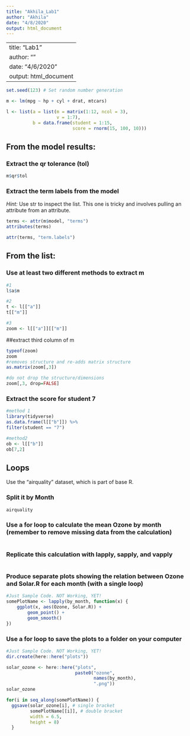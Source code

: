 ```yaml
---
title: "Akhila_Lab1"
author: "Akhila"
date: "4/8/2020"
output: html_document
---
```


---
title: "Lab1"
author: ""
date: "4/6/2020"
output: html_document
---


```r

set.seed(123) # Set random number generation

m <- lm(mpg ~ hp + cyl + drat, mtcars)

l <- list(a = list(m = matrix(1:12, ncol = 3),
                   v = 1:7),
          b = data.frame(student = 1:15,
                         score = rnorm(15, 100, 10)))

```

## From the model results:
### Extract the qr tolerance (tol)
```r

m$qr$tol


```

### Extract the term labels from the model  
*Hint:* Use str to inspect the list. This one is tricky and involves pulling an attribute from an attribute.
```r

terms <- attr(m$model, "terms")
attributes(terms)

attr(terms, "term.labels")
```

## From the list:
### Use at least two different methods to extract m
```r
#1
l$a$m

#2
t <- l[["a"]]
t[["m"]]

#3
zoom <- l[["a"]][["m"]]

```

##extract third column of m
```r
typeof(zoom)
zoom
#removes structure and re-adds matrix structure
as.matrix(zoom[,3])

#do not drop the structure/dimensions
zoom[,3, drop=FALSE]

```


### Extract the score for student 7
```r
#method 1
library(tidyverse)
as.data.frame(l[["b"]]) %>% 
filter(student == "7")

#method2
ob <- l[["b"]]
ob[7,2]

```

## Loops  
Use the “airquality” dataset, which is part of base R.

### Split it by Month
```r

airquality

```

### Use a for loop to calculate the mean Ozone by month (remember to remove missing data from the calculation)
```r

```

### Replicate this calculation with lapply, sapply, and vapply
```r

```

### Produce separate plots showing the relation between Ozone and Solar.R for each month (with a single loop)
```r
#Just Sample Code. NOT Working, YET!
somePlotName <- lapply(by_month, function(x) {
    ggplot(x, aes(Ozone, Solar.R)) +
        geom_point() +
        geom_smooth()
})
```

### Use a for loop to save the plots to a folder on your computer
```r
#Just Sample Code. NOT Working, YET!
dir.create(here::here("plots"))

solar_ozone <- here::here("plots",
                          paste0("ozone",
                                 names(by_month),
                                 ".png"))
solar_ozone

for(i in seq_along(somePlotName)) {
  ggsave(solar_ozone[i], # single bracket
         somePlotName[[i]], # double bracket
         width = 6.5,
         height = 8)
  }
```